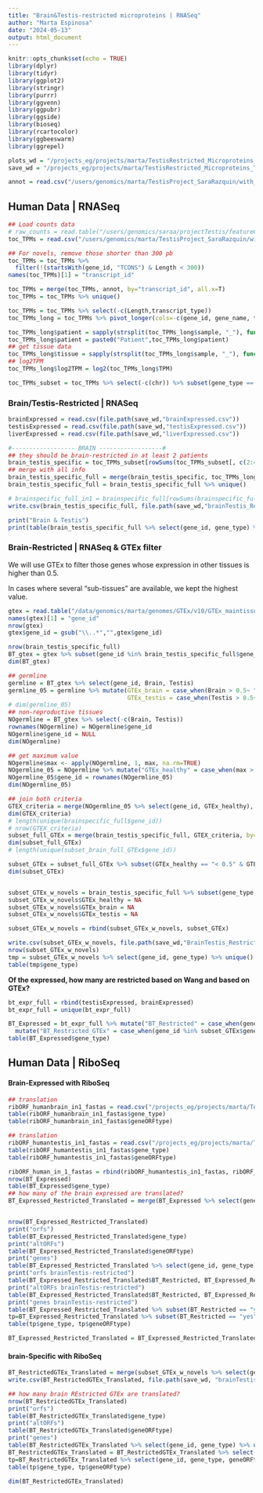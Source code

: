 ```yaml
---
title: "Brain&Testis-restricted microproteins | RNASeq"
author: "Marta Espinosa"
date: "2024-05-13"
output: html_document
---
```


```r
knitr::opts_chunk$set(echo = TRUE)
library(dplyr)
library(tidyr)
library(ggplot2)
library(stringr)
library(purrr)
library(ggvenn)
library(ggpubr)
library(ggside)
library(bioseq)
library(rcartocolor)
library(ggbeeswarm)
library(ggrepel)

plots_wd = "/projects_eg/projects/marta/TestisRestricted_Microproteins_TSA/with_TranscriptomeReconstruction/Multimap_altORFs/Q2_TestisRestricted/human/plots/brain"
save_wd = "/projects_eg/projects/marta/TestisRestricted_Microproteins_TSA/with_TranscriptomeReconstruction/Multimap_altORFs/Q2_TestisRestricted/human/brain"

annot = read.csv("/users/genomics/marta/TestisProject_SaraRazquin/with_TranscriptomeReconstruction/v47/human/newReference_Resconstructed/transID_geneID_isoforms_selected.1to1.csv")
```


## Human Data | RNASeq

```r
## Load counts data
# raw_counts = read.table("/users/genomics/saraa/projectTestis/featureCounts/results_geneID/featureCounts_geneID.txt header=TRUE)
toc_TPMs = read.csv("/users/genomics/marta/TestisProject_SaraRazquin/with_TranscriptomeReconstruction/v47/human/featureCounts_gffcompare/table_of_counts_TPMs_withLength.csv", header=TRUE)

## For novels, remove those shorter than 300 pb
toc_TPMs = toc_TPMs %>%
  filter(!(startsWith(gene_id, "TCONS") & Length < 300))
names(toc_TPMs)[1] = "transcript_id"

toc_TPMs = merge(toc_TPMs, annot, by="transcript_id", all.x=T)
toc_TPMs = toc_TPMs %>% unique()

toc_TPMs = toc_TPMs %>% select(-c(Length,transcript_type))
toc_TPMs_long = toc_TPMs %>% pivot_longer(cols=-c(gene_id, gene_name, transcript_id, gene_type, chr, gene_type), names_to = "sample", values_to = "TPM")

toc_TPMs_long$patient = sapply(strsplit(toc_TPMs_long$sample, "_"), function(x) x[length(x)])
toc_TPMs_long$patient = paste0("Patient",toc_TPMs_long$patient)
## get tissue data
toc_TPMs_long$tissue = sapply(strsplit(toc_TPMs_long$sample, "_"), function(x) x[2])
## log2TPM
toc_TPMs_long$log2TPM = log2(toc_TPMs_long$TPM)

toc_TPMs_subset = toc_TPMs %>% select(-c(chr)) %>% subset(gene_type == "lncRNA" | gene_type == "processed_pseudogene" | gene_type == "protein_coding" | gene_type == "novel") %>% unique()

```

### Brain/Testis-Restricted | RNASeq


```r
brainExpressed = read.csv(file.path(save_wd,"brainExpressed.csv"))
testisExpressed = read.csv(file.path(save_wd,"testisExpressed.csv"))
liverExpressed = read.csv(file.path(save_wd,"liverExpressed.csv"))

#------------------ BRAIN ------------------#
## they should be brain-restricted in at least 2 patients
brain_testis_specific = toc_TPMs_subset[rowSums(toc_TPMs_subset[, c(2:4)] > 1) >= 1 & rowSums(toc_TPMs_subset[, c(8:10)] > 1) >= 1 & rowSums(toc_TPMs_subset[, c(5:7)] < 0.5) == 3, ]
## merge with all info
brain_testis_specific_full = merge(brain_testis_specific, toc_TPMs_long %>% select(gene_id, gene_name, gene_type), by=c("gene_id","gene_type","gene_name")) 
brain_testis_specific_full = brain_testis_specific_full %>% unique()

# brainspecific_full_in1 = brainspecific_full[rowSums(brainspecific_full[, c(5:7)] > 1) > 1,]
write.csv(brain_testis_specific_full, file.path(save_wd,"brainTestis_Restricted.csv"), row.names = F)

print("Brain & Testis")
print(table(brain_testis_specific_full %>% select(gene_id, gene_type) %>% unique() %>% pull(gene_type)))
```


### Brain-Restricted | RNASeq & GTEx filter

We will use GTEx to filter those genes whose expression in other tissues is higher than 0.5.

In cases where several "sub-tissues" are available, we kept the highest value.

```r
gtex = read.table("/data/genomics/marta/genomes/GTEx/v10/GTEx_maintissue_gene_median_tpm.csv", sep=",", header=T)
names(gtex)[1] = "gene_id"
nrow(gtex)
gtex$gene_id = gsub("\\..*","",gtex$gene_id)
```

```r
nrow(brain_testis_specific_full)
BT_gtex = gtex %>% subset(gene_id %in% brain_testis_specific_full$gene_id)
dim(BT_gtex)

## germline 
germline = BT_gtex %>% select(gene_id, Brain, Testis) 
germline_05 = germline %>% mutate(GTEx_brain = case_when(Brain > 0.5~ "> 0.5", Brain < 0.5 ~ "< 0.5"),
                                  GTEx_testis = case_when(Testis > 0.5~ "> 0.5", Testis < 0.5 ~ "< 0.5"))
# dim(germline_05)
## non-reproductive tissues
NOgermline = BT_gtex %>% select(-c(Brain, Testis))
rownames(NOgermline) = NOgermline$gene_id
NOgermline$gene_id = NULL
dim(NOgermline)

## get maximum value
NOgermline$max <- apply(NOgermline, 1, max, na.rm=TRUE)
NOgermline_05 = NOgermline %>% mutate("GTEx_healthy" = case_when(max > 0.5~ "> 0.5", max < 0.5 ~ "< 0.5"))
NOgermline_05$gene_id = rownames(NOgermline_05)
dim(NOgermline_05)

## join both criteria
GTEX_criteria = merge(NOgermline_05 %>% select(gene_id, GTEx_healthy), germline_05 %>% select(gene_id, GTEx_brain, GTEx_testis), by="gene_id")
dim(GTEX_criteria)
# length(unique(brainspecific_full$gene_id))
# nrow(GTEX_criteria)
subset_full_GTEx = merge(brain_testis_specific_full, GTEX_criteria, by="gene_id")
dim(subset_full_GTEx)
# length(unique(subset_brain_full_GTEx$gene_id))

subset_GTEx = subset_full_GTEx %>% subset(GTEx_healthy == "< 0.5" & GTEx_brain == "> 0.5" & GTEx_testis == "> 0.5")
dim(subset_GTEx)


subset_GTEx_w_novels = brain_testis_specific_full %>% subset(gene_type == "novel")
subset_GTEx_w_novels$GTEx_healthy = NA
subset_GTEx_w_novels$GTEx_brain = NA
subset_GTEx_w_novels$GTEx_testis = NA

subset_GTEx_w_novels = rbind(subset_GTEx_w_novels, subset_GTEx)

write.csv(subset_GTEx_w_novels, file.path(save_wd,"BrainTestis_Restricted_GTEx.csv"), row.names = F)
nrow(subset_GTEx_w_novels)
tmp = subset_GTEx_w_novels %>% select(gene_id, gene_type) %>% unique()
table(tmp$gene_type)
```

**Of the expressed, how many are restricted based on Wang and based on GTEx?**

```r
bt_expr_full = rbind(testisExpressed, brainExpressed)
bt_expr_full = unique(bt_expr_full)

BT_Expressed = bt_expr_full %>% mutate("BT_Restricted" = case_when(gene_id %in% brain_testis_specific_full$gene_id ~ "yes", TRUE ~ "no")) %>%
  mutate("BT_Restricted_GTEx" = case_when(gene_id %in% subset_GTEx$gene_id ~ "yes", TRUE ~ "no"))
table(BT_Expressed$gene_type)
```



## Human Data | RiboSeq

#### Brain-Expressed with RiboSeq

```r
## translation
ribORF_humanbrain_in1_fastas = read.csv("/projects_eg/projects/marta/TestisRestricted_Microproteins_TSA/with_TranscriptomeReconstruction/Multimap_altORFs/Q1_TestisORFs/human/brain/ribORF_humanbrain_in1.csv")
table(ribORF_humanbrain_in1_fastas$gene_type)
table(ribORF_humanbrain_in1_fastas$geneORFtype)

## translation
ribORF_humantestis_in1_fastas = read.csv("/projects_eg/projects/marta/TestisRestricted_Microproteins_TSA/with_TranscriptomeReconstruction/Multimap_altORFs/Q1_TestisORFs/human/ribORF_humanTestis_in1.csv")
table(ribORF_humantestis_in1_fastas$gene_type)
table(ribORF_humantestis_in1_fastas$geneORFtype)

ribORF_human_in_1_fastas = rbind(ribORF_humantestis_in1_fastas, ribORF_humanbrain_in1_fastas)
nrow(BT_Expressed)
table(BT_Expressed$gene_type)
## how many of the brain expressed are translated?
BT_Expressed_Restricted_Translated = merge(BT_Expressed %>% select(gene_id, gene_name, BT_Restricted), ribORF_human_in_1_fastas, by=c("gene_id","gene_name"))


nrow(BT_Expressed_Restricted_Translated)
print("orfs")
table(BT_Expressed_Restricted_Translated$gene_type)
print("altORFs")
table(BT_Expressed_Restricted_Translated$geneORFtype)
print("genes")
table(BT_Expressed_Restricted_Translated %>% select(gene_id, gene_type) %>% unique() %>% pull(gene_type))
print("orfs brainTestis-restricted")
table(BT_Expressed_Restricted_Translated$BT_Restricted, BT_Expressed_Restricted_Translated$gene_type)
print("altORFs brainTestis-restricted")
table(BT_Expressed_Restricted_Translated$BT_Restricted, BT_Expressed_Restricted_Translated$geneORFtype)
print("genes brainTestis-restricted")
table(BT_Expressed_Restricted_Translated %>% subset(BT_Restricted == "yes")%>% select(gene_id, gene_type) %>% unique() %>% pull(gene_type))
tp=BT_Expressed_Restricted_Translated %>% subset(BT_Restricted == "yes")%>% select(gene_id, gene_type, geneORFtype) %>% unique()
table(tp$gene_type, tp$geneORFtype)

BT_Expressed_Restricted_Translated = BT_Expressed_Restricted_Translated %>% select(-ORFseq)
```

#### brain-Specific with RiboSeq

```r
BT_RestrictedGTEx_Translated = merge(subset_GTEx_w_novels %>% select(gene_id, gene_name), ribORF_human_in_1_fastas, by=c("gene_id","gene_name")) 
write.csv(BT_RestrictedGTEx_Translated, file.path(save_wd, "brainTestis_Restricted_GTEx_translated.csv"), row.names = F, quote = F)

## how many brain REstricted GTEx are translated?
nrow(BT_RestrictedGTEx_Translated)
print("orfs")
table(BT_RestrictedGTEx_Translated$gene_type)
print("altORFs")
table(BT_RestrictedGTEx_Translated$geneORFtype)
print("genes")
table(BT_RestrictedGTEx_Translated %>% select(gene_id, gene_type) %>% unique() %>% pull(gene_type))
BT_RestrictedGTEx_Translated = BT_RestrictedGTEx_Translated %>% select(-ORFseq)
tp=BT_RestrictedGTEx_Translated %>% select(gene_id, gene_type, geneORFtype) %>% unique()
table(tp$gene_type, tp$geneORFtype)

dim(BT_RestrictedGTEx_Translated)
```

